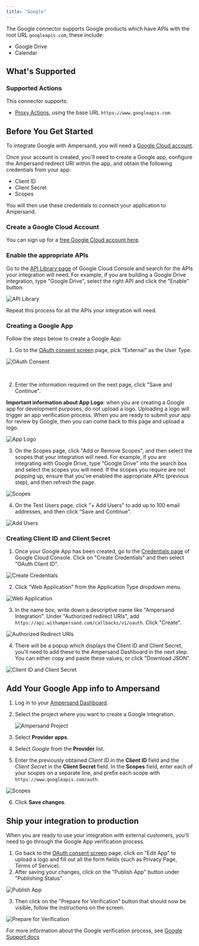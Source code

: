 ```yaml
---
title: "Google"
---
```

The Google connector supports Google products which have APIs with the root URL `googleapis.com`, these include:

- Google Drive
- Calendar

## What's Supported

### Supported Actions

This connector supports:
- [Proxy Actions](/define-integrations/proxy-actions), using the base URL `https://www.googleapis.com`.

## Before You Get Started

To integrate Google with Ampersand, you will need a [Google Cloud account](https://cloud.google.com/).

Once your account is created, you'll need to create a Google app, configure the Ampersand redirect URI within the app, and obtain the following credentials from your app:

- Client ID
- Client Secret
- Scopes

You will then use these credentials to connect your application to Ampersand.

### Create a Google Cloud Account

You can sign up for a [free Google Cloud account here](https://cloud.google.com/free).

### Enable the appropriate APIs

Go to the [API Library page](https://console.cloud.google.com/apis/library) of Google Cloud Console and search for the APIs your integration will need. For example, if you are building a Google Drive integration, type "Google Drive", select the right API and click the "Enable" button.

![API Library](/images/provider-guides/2a15717-Screenshot_2024-07-19_at_10.47.22_AM.png)

Repeat this process for all the APIs your integration will need.

### Creating a Google App

Follow the steps below to create a Google App:

1. Go to the [OAuth consent screen](https://console.cloud.google.com/apis/credentials/consent) page, pick "External" as the User Type.

![OAuth Consent](/images/provider-guides/1537ae6-Screenshot_2024-07-19_at_10.40.32_AM.png)

<br />

2. Enter the information required on the next page, click "Save and Continue".

**Important information about App Logo**: when you are creating a Google app for development purposes, do not upload a logo. Uploading a logo will trigger an app verification process. When you are ready to submit your app for review by Google, then you can come back to this page and upload a logo.

![App Logo](/images/provider-guides/5600533-Screenshot_2024-07-19_at_10.56.54_AM.png)

3. On the Scopes page, click "Add or Remove Scopes", and then select the scopes that your integration will need. For example, if you are integrating with Google Drive, type "Google Drive" into the search box and select the scopes you will need. If the scopes you require are not popping up, ensure that you've enabled the appropriate APIs (previous step), and then refresh the page.

![Scopes](/images/provider-guides/d542878-Screenshot_2024-07-19_at_1.45.02_PM.png)

4. On the Test Users page, click "+ Add Users" to add up to 100 email addresses, and then click "Save and Continue".

![Add Users](/images/provider-guides/b3953c3-Screenshot_2024-07-19_at_1.46.54_PM.png)

### Creating Client ID and Client Secret

1. Once your Google App has been created, go to the [Credentials page](https://console.cloud.google.com/apis/credentials) of Google Cloud Console. Click on "Create Credentials" and then select "OAuth Client ID".

![Create Credentials](/images/provider-guides/2a3a0ed-Screenshot_2024-07-19_at_11.07.26_AM.png)

2. Click "Web Application" from the Application Type dropdown menu.

![Web Application](/images/provider-guides/4071e04-Screenshot_2024-07-19_at_11.08.21_AM.png)

3. In the name box, write down a descriptive name like "Ampersand Integration". Under "Authorized redirect URIs", add `https://api.withampersand.com/callbacks/v1/oauth`. Click "Create".

![Authorized Redirect URIs](/images/provider-guides/897fe36-fixed.png)

4. There will be a popup which displays the Client ID and Client Secret, you'll need to add these to the Ampersand Dashboard in the next step. You can either copy and paste these values, or click "Download JSON".

![Client ID and Client Secret](/images/provider-guides/d0de0fe-GoogleOAuthClient.png)

## Add Your Google App info to Ampersand

1. Log in to your [Ampersand Dashboard](https://dashboard.withampersand.com).

2. Select the project where you want to create a Google integration.

   ![Ampersand Project](/images/provider-guides/dd47b7a-Ampersand.png)

3. Select **Provider apps**.

4. Select _Google_ from the **Provider** list.

5. Enter the previously obtained _Client ID_ in the **Client ID** field and the _Client Secret_ in the **Client Secret** field. In the **Scopes** field, enter each of your scopes on a separate line, and prefix each scope with `https://www.googleapis.com/auth`.

![Scopes](/images/provider-guides/6b33461-Screenshot_2024-07-19_at_1.10.08_PM.png)

6. Click **Save changes**.

## Ship your integration to production

When you are ready to use your integration with external customers, you'll need to go through the Google App verification process.

1. Go back to the [OAuth consent screen](https://console.cloud.google.com/apis/credentials/consent) page, click on "Edit App" to upload a logo and fill out all the form fields (such as Privacy Page, Terms of Service).
2. After saving your changes, click on the "Publish App" button under "Publishing Status".

![Publish App](/images/provider-guides/ee95f57-Screenshot_2024-07-19_at_11.42.12_AM.png)

3. Then click on the "Prepare for Verification" button that should now be visible, follow the instructions on the screen.

![Prepare for Verification](/images/provider-guides/7fb1236-Screenshot_2024-07-19_at_11.46.20_AM.png)

For more information about the Google verification process, see [Google Support docs](https://support.google.com/cloud/answer/13463073?sjid=12970809243513943038-NC)
